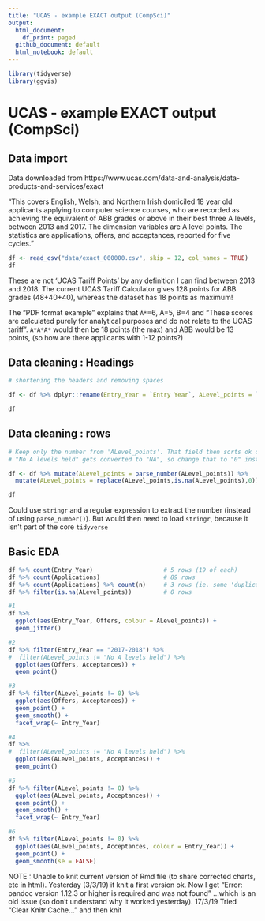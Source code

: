 ```yaml
---
title: "UCAS - example EXACT output (CompSci)"
output:
  html_document:
    df_print: paged
  github_document: default
  html_notebook: default
---
```


```r
library(tidyverse)
library(ggvis)
```

# UCAS - example EXACT output (CompSci)
## Data import

Data downloaded from https://www.ucas.com/data-and-analysis/data-products-and-services/exact

"This covers English, Welsh, and Northern Irish domiciled 18 year old applicants applying to computer science courses, who are recorded as achieving the equivalent of ABB grades or above in their best three A levels, between 2013 and 2017. The dimension variables are A level points. The statistics are applications, offers, and acceptances, reported for five cycles."


```r
df <- read_csv("data/exact_000000.csv", skip = 12, col_names = TRUE)   # exclude explanation rows
df
```

These are not 'UCAS Tariff Points' by any definition I can find between 2013 and 2018. The current UCAS Tariff Calculator gives 128 points for ABB grades (48+40+40), whereas the dataset has 18 points as maximum!

The "PDF format example" explains that `A*`=6, A=5, B=4 and "These scores are calculated purely for analytical purposes and do not relate to the UCAS tariff". `A*A*A*` would then be 18 points (the max) and ABB would be 13 points, (so how are there applicants with 1-12 points?)


## Data cleaning : Headings

```r
# shortening the headers and removing spaces

df <- df %>% dplyr::rename(Entry_Year = `Entry Year`, ALevel_points = `Achieved A level point score`, Applications = `Number of Applications`, Offers = `Number of Offers as-at 30 June`, Acceptances = `Number of Acceptances`)

df
```


## Data cleaning : rows

```r
# Keep only the number from 'ALevel_points'. That field then sorts ok on a chart axis
# "No A levels held" gets converted to "NA", so change that to "0" instead

df <- df %>% mutate(ALevel_points = parse_number(ALevel_points)) %>% 
  mutate(ALevel_points = replace(ALevel_points,is.na(ALevel_points),0))

df
```

Could use `stringr` and a regular expression to extract the number (instead of using `parse_number()`). But would then need to load `stringr`, because it isn't part of the core `tidyverse`


## Basic EDA

```r
df %>% count(Entry_Year)                    # 5 rows (19 of each)
df %>% count(Applications)                  # 89 rows
df %>% count(Applications) %>% count(n)     # 3 rows (ie. some 'duplications' in 95 rows. Not relevant)
df %>% filter(is.na(ALevel_points))         # 0 rows
```

```r
#1
df %>%
  ggplot(aes(Entry_Year, Offers, colour = ALevel_points)) +
  geom_jitter()

#2
df %>% filter(Entry_Year == "2017-2018") %>%
#  filter(ALevel_points != "No A levels held") %>% 
  ggplot(aes(Offers, Acceptances)) +
  geom_point()

#3
df %>% filter(ALevel_points != 0) %>% 
  ggplot(aes(Offers, Acceptances)) +
  geom_point() +
  geom_smooth() +
  facet_wrap(~ Entry_Year)

#4
df %>%
#  filter(ALevel_points != "No A levels held") %>% 
  ggplot(aes(ALevel_points, Acceptances)) +
  geom_point()

#5
df %>% filter(ALevel_points != 0) %>% 
  ggplot(aes(ALevel_points, Acceptances)) +
  geom_point() +
  geom_smooth() +
  facet_wrap(~ Entry_Year)

#6
df %>% filter(ALevel_points != 0) %>% 
  ggplot(aes(ALevel_points, Acceptances, colour = Entry_Year)) +
  geom_point() +
  geom_smooth(se = FALSE)
```


NOTE : Unable to knit current version of Rmd file (to share corrected charts, etc in html). Yesterday (3/3/19) it knit a first version ok. Now I get "Error: pandoc version 1.12.3 or higher is required and was not found" ...which is an old issue (so don't understand why it worked yesterday). 17/3/19 Tried "Clear Knitr Cache..." and then knit

